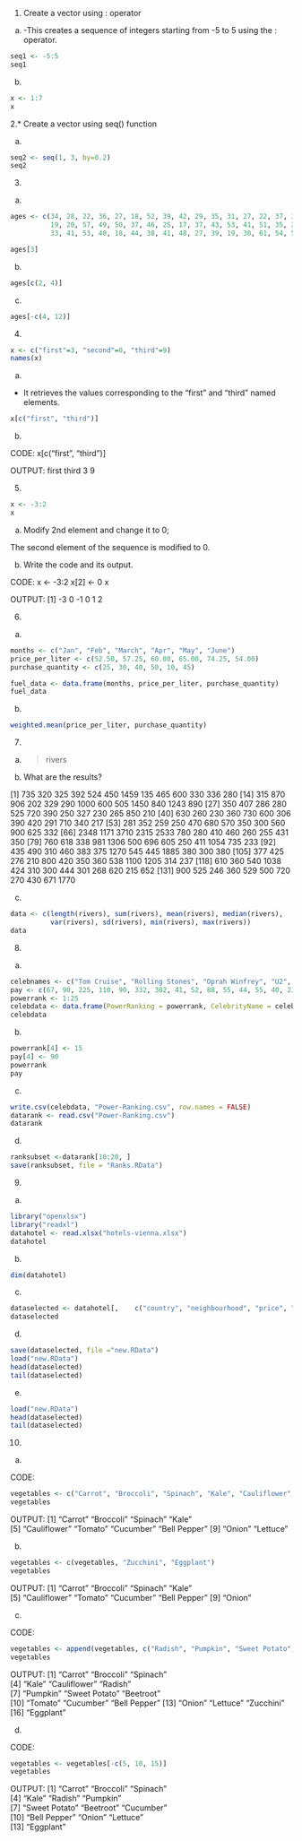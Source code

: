 1. Create a vector using : operator

a.
-This creates a sequence of integers starting from -5 to 5 using the : operator.

```r
seq1 <- -5:5
seq1

```
b. 

```r
x <- 1:7
x

```
2.* Create a vector using seq() function

a.

```r
seq2 <- seq(1, 3, by=0.2)
seq2

```

3.

a.

```r
ages <- c(34, 28, 22, 36, 27, 18, 52, 39, 42, 29, 35, 31, 27, 22, 37, 34, 
          19, 20, 57, 49, 50, 37, 46, 25, 17, 37, 43, 53, 41, 51, 35, 24, 
          33, 41, 53, 40, 18, 44, 38, 41, 48, 27, 39, 19, 30, 61, 54, 58, 26, 18)

ages[3]

```
b.

```r
ages[c(2, 4)]

```
c. 

```r
ages[-c(4, 12)]

```
4.

```r
x <- c("first"=3, "second"=0, "third"=9)
names(x)

```
a.

- It retrieves the values corresponding to the "first" and "third" named elements.

```r
x[c("first", "third")]

```
b.

CODE:
x[c("first", "third")]

OUTPUT:
first third 
    3     9 


5. 

```r
x <- -3:2
x
```
a. Modify 2nd element and change it to 0;

The second element of the sequence is modified to 0.

b. Write the code and its output.

CODE:
x <- -3:2
x[2] <- 0
x

OUTPUT:
[1] -3  0 -1  0  1  2

6.

a.

```r
months <- c("Jan", "Feb", "March", "Apr", "May", "June")
price_per_liter <- c(52.50, 57.25, 60.00, 65.00, 74.25, 54.00)
purchase_quantity <- c(25, 30, 40, 50, 10, 45)

fuel_data <- data.frame(months, price_per_liter, purchase_quantity)
fuel_data

```
b.

```r
weighted.mean(price_per_liter, purchase_quantity)

```
7.

a.
>rivers

b. What are the results?

[1]  735  320  325  392  524  450 1459  135  465  600  330  336  280
 [14]  315  870  906  202  329  290 1000  600  505 1450  840 1243  890
 [27]  350  407  286  280  525  720  390  250  327  230  265  850  210
 [40]  630  260  230  360  730  600  306  390  420  291  710  340  217
 [53]  281  352  259  250  470  680  570  350  300  560  900  625  332
 [66] 2348 1171 3710 2315 2533  780  280  410  460  260  255  431  350
 [79]  760  618  338  981 1306  500  696  605  250  411 1054  735  233
 [92]  435  490  310  460  383  375 1270  545  445 1885  380  300  380
[105]  377  425  276  210  800  420  350  360  538 1100 1205  314  237
[118]  610  360  540 1038  424  310  300  444  301  268  620  215  652
[131]  900  525  246  360  529  500  720  270  430  671 1770

c. 

```r
data <- c(length(rivers), sum(rivers), mean(rivers), median(rivers), 
          var(rivers), sd(rivers), min(rivers), max(rivers))
data

```
8.

a.

```r
celebnames <- c("Tom Cruise", "Rolling Stones", "Oprah Winfrey", "U2", "Tiger Woods", "Steven Spielberg", "Howard Stern", "50 Cent", "Cast of the Sopranos", "Dan Brown", "Bruce Springsteen",  "Donald Trump", "Muhammad Ali", "Paul McCartney", "George Lucas", "Elton John","David Letterman", "Phil Mickelson", "J.K Rowling","Brad Pitt","Peter Jackson","Dr. Phil McGraw", "Jay Lenon", "Celine Dion", "Kobe Bryant")
pay <- c(67, 90, 225, 110, 90, 332, 302, 41, 52, 88, 55, 44, 55, 40, 233, 34, 40, 47, 75, 25, 39, 45, 32, 40, 31)
powerrank <- 1:25
celebdata <- data.frame(PowerRanking = powerrank, CelebrityName = celebnames, Pay = pay)
celebdata
```
b.

```r
powerrank[4] <- 15
pay[4] <- 90
powerrank
pay
```
c.

```r
write.csv(celebdata, "Power-Ranking.csv", row.names = FALSE)
datarank <- read.csv("Power-Ranking.csv")
datarank

```


d. 

```r
ranksubset <-datarank[10:20, ]
save(ranksubset, file = "Ranks.RData")
```


9.

a.

```r
library("openxlsx")
library("readxl")
datahotel <- read.xlsx("hotels-vienna.xlsx")
datahotel
```

b.

```r
dim(datahotel)
```

c.

```r
dataselected <- datahotel[,    c("country", "neighbourhood", "price", "stars", "accommodation_type", "rating")]
dataselected
```

d. 

```r
save(dataselected, file ="new.RData")
load("new.RData")
head(dataselected)
tail(dataselected)
```

e. 

```r
load("new.RData")
head(dataselected)
tail(dataselected)
```




10.

a. 

CODE:

```r
vegetables <- c("Carrot", "Broccoli", "Spinach", "Kale", "Cauliflower", "Tomato", "Cucumber", "Bell Pepper", "Onion", "Lettuce")
vegetables
```
OUTPUT:
 [1] "Carrot"      "Broccoli"    "Spinach"     "Kale"       
 [5] "Cauliflower" "Tomato"      "Cucumber"    "Bell Pepper"
 [9] "Onion"       "Lettuce"  
 

b.

```r
vegetables <- c(vegetables, "Zucchini", "Eggplant")
vegetables

```

OUTPUT:
[1] "Carrot"      "Broccoli"    "Spinach"     "Kale"       
 [5] "Cauliflower" "Tomato"      "Cucumber"    "Bell Pepper"
 [9] "Onion"   
 
 c.
 
CODE:

```r
vegetables <- append(vegetables, c("Radish", "Pumpkin", "Sweet Potato", "Beetroot"), after = 5)
vegetables
```
OUTPUT:
[1] "Carrot"       "Broccoli"     "Spinach"     
 [4] "Kale"         "Cauliflower"  "Radish"      
 [7] "Pumpkin"      "Sweet Potato" "Beetroot"    
[10] "Tomato"       "Cucumber"     "Bell Pepper" 
[13] "Onion"        "Lettuce"      "Zucchini"    
[16] "Eggplant"   

d.

CODE:

```r
vegetables <- vegetables[-c(5, 10, 15)]
vegetables

```
OUTPUT:
 [1] "Carrot"       "Broccoli"     "Spinach"     
 [4] "Kale"         "Radish"       "Pumpkin"     
 [7] "Sweet Potato" "Beetroot"     "Cucumber"    
[10] "Bell Pepper"  "Onion"        "Lettuce"     
[13] "Eggplant"   
























